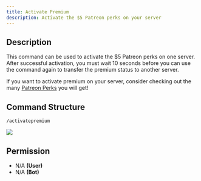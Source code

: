 ```yaml
---
title: Activate Premium
description: Activate the $5 Patreon perks on your server
---
```


## Description

This command can be used to activate the $5 Patreon perks on one server. After successful activation, you must wait 10
seconds before you can use the command again to transfer the premium status to another server.

If you want to activate premium on your server, consider checking out the many [Patreon Perks](/bot/premium-perks) you
will get!

## Command Structure

```
/activatepremium
```

![](../../_assets/UMaGMqS.png)

## Permission

- N/A **(User)**
- N/A **(Bot)**
